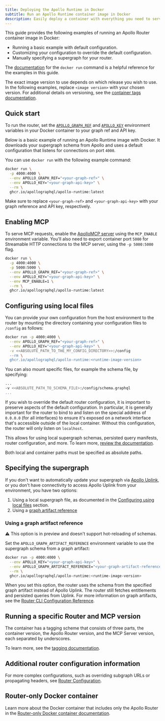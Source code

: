 ```yaml
---
title: Deploying the Apollo Runtime in Docker
subtitle: Run an Apollo Runtime container image in Docker
description: Easily deploy a container with everything you need to serve GraphQL requests using Apollo.
---
```



This guide provides the following examples of running an Apollo Router container image in Docker:

* Running a basic example with default configuration.
* Customizing your configuration to override the default configuration.
* Manually specifying a supergraph for your router.

The [documentation](https://docs.docker.com/engine/reference/run/) for the `docker run` command is a helpful reference for the examples in this guide.

The exact image version to use depends on which release you wish to use. In the following examples, replace `<image version>` with your chosen version. For additional details on versioning, see the [container tags documentation](https://github.com/apollographql/apollo-runtime?tab=readme-ov-file#container-tags).

<ElasticNotice />

## Quick start

To run the router, set the [`APOLLO_GRAPH_REF`](/graphos/routing/configuration/envvars#apollo_graph_ref) and [`APOLLO_KEY`](/graphos/routing/configuration/envvars#apollo_key) environment variables in your Docker container to your graph ref and API key.

Below is a basic example of running an Apollo Runtime image with Docker. It downloads your supergraph schema from Apollo and uses a default configuration that listens for connections on port `4000`.

You can use `docker run` with the following example command:

```bash title="Docker"
docker run \
  -p 4000:4000 \
  --env APOLLO_GRAPH_REF="<your-graph-ref>" \
  --env APOLLO_KEY="<your-graph-api-key>" \
  --rm \
  ghcr.io/apollographql/apollo-runtime:latest
```

Make sure to replace `<your-graph-ref>` and `<your-graph-api-key>` with your graph reference and API key, respectively.

## Enabling MCP

To serve MCP requests, enable the [ApolloMCP server](/apollo-mcp-server) using the `MCP_ENABLE` environment variable. You'll also need to export container port `5000` for Streamable HTTP connections to the MCP server, using the `-p 5000:5000` flag.

```bash title="Docker" {3, 6}
docker run \
  -p 4000:4000 \
  -p 5000:5000 \
  --env APOLLO_GRAPH_REF="<your-graph-ref>" \
  --env APOLLO_KEY="<your-graph-api-key>" \
  --env MCP_ENABLE=1 \
  --rm \
  ghcr.io/apollographql/apollo-runtime:latest
```

## Configuring using local files

You can provide your own configuration from the host environment to the router by mounting the directory containing your configuration files to `/config` as follows:

```bash title="Docker"
docker run -p 4000:4000 \
  --env APOLLO_GRAPH_REF="<your-graph-ref>" \
  --env APOLLO_KEY="<your-graph-api-key>" \
  -v <<ABSOLUTE_PATH_TO_THE_MY_CONFIG_DIRECTORY>>:/config
  --rm \
  ghcr.io/apollographql/apollo-runtime:<runtime-image-version>
```

You can also mount specific files, for example the schema file, by specifying:

```bash title="Docker"
...
-v <<ABSOLUTE_PATH_TO_SCHEMA_FILE>:/config/schema.graphql 
...
```

If you wish to override the default router configuration, it is important to preserve aspects of the default configuration. In particular, it is generally important for the router to bind to and listen on the special address of `0.0.0.0` (for all interfaces) to ensure it's exposed on a network interface that's accessible outside of the local container. Without this configuration, the router will only listen on `localhost`.

This allows for using local supergraph schemas, persisted query manifests, router configuration, and more. To learn more, [review the documentation](https://github.com/apollographql/apollo-runtime?tab=readme-ov-file#configuring-using-local-files).

<Note>

Both local and container paths must be specified as absolute paths.

</Note>

## Specifying the supergraph

If you don't want to automatically update your supergraph via [Apollo Uplink](/federation/managed-federation/uplink/), or you don't have connectivity to access Apollo Uplink from your environment, you have two options:

1. Using a local supergraph file, as documented in the [Configuring using local files](#configuring-using-local-files) section.
1. Using a [graph artifact reference](#using-a-graph-artifact-reference)

### Using a graph artifact reference

⚠️ This option is in preview and doesn't support hot-reloading of schemas.

Set the `APOLLO_GRAPH_ARTIFACT_REFERENCE` environment variable to use the supergraph schema from a graph artifact:

```bash
docker run -p 4000:4000 \
  --env APOLLO_KEY="<your-graph-api-key>" \
  --env APOLLO_GRAPH_ARTIFACT_REFERENCE="<your-graph-artifact-reference>" \
  --rm \
  ghcr.io/apollographql/apollo-runtime:<runtime-image-version>
```

When you set this option, the router uses the schema from the specified graph artifact instead of Apollo Uplink.
The router still fetches entitlements and persisted queries from Uplink.
For more information on graph artifacts, see the [Router CLI Configuration Reference](/graphos/routing/configuration/cli#--graph-artifact-reference).

## Running a specific Router and MCP version

The container has a tagging scheme that consists of three parts, the container version, the Apollo Router version, and the MCP Server version, each separated by underscores.

To learn more, see the [tagging documentation](https://github.com/apollographql/apollo-runtime?tab=readme-ov-file#container-tags).

## Additional router configuration information

For more complex configurations, such as overriding subgraph URLs or propagating headers, see [Router Configuration](/graphos/routing/configuration/overview/).

## Router-only Docker container

Learn more about the Docker container that includes only the Apollo Router in the [Router-only Docker container documentation](docker-router-only).
